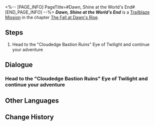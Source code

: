 <%-- [PAGE_INFO]
PageTitle=#Dawn, Shine at the World's End#
[END_PAGE_INFO] --%>
{{Stub|Dialogue.}}
{{Mission Infobox
|id            = 1040414
|title         = 
|image         = Mission Dawn, Shine at the World's End.png{{subst:void|<!--$UPLOAD:<<SpriteOutput/Chronicle/1040414.png>-<Mission Dawn, Shine at the World's End.png>-<Fate's Atlas Images>>-->}}
|type          = Trailblaze
|event_name    = 
|chapter       = The Fall at Dawn's Rise
|requirements  = [[Trailblaze Mission]] ''[[Slate, Why Neglect That Light's Shade]]'' completed
|summary       = With Cipher's death, the Dawn Device, sustained by her lies, goes silent and dark. Okhema plunges into eternal night, overrun by beasts of the black tide. Hyacine departs first to assume divine authority at the Vortex of Genesis, bidding the group farewell. You rush back to aid Okhema, confronting the Flame Reaver once more. Despite reinforcements from Mydei and Castorice, the enemy presses forward. Dan Heng holds the line, allowing you and Phainon to advance, and Phainon reveals a plan to send you and Dan Heng home, entrusting guards to escort you from the city. Zagreus, who long masqueraded as the Spirithief, hands Phainon Kephale's Coreflame which Cipher entrusted to him, vanishing with glee as his scheme succeeds. Finally, Phainon alone ventures to the Vortex of Genesis to complete Era Nova.
|characters    = Dan Heng; Hyacine; Mem; Phainon; Trailblazer
|startLocation = [[Amphoreus]] - [["Cloudedge Bastion Ruins" Eye of Twilight]]
|world         = Amphoreus
|area          = "Cloudedge Bastion Ruins" Eye of Twilight
|prev          = Slate, Why Neglect That Light's Shade
|next          = ???
|rewards       = Trailblaze EXP*1,400; Stellar Jade*180; Traveler's Guide*12; Refined Aether*12; Celestial Ambrosia*560; Lightless Dawncloud (Disk)*1 { text = ''Lightless Dawncloud'' }; Credit*180,000
}}
'''''Dawn, Shine at the World's End''''' is a [[Trailblaze Mission]] in the chapter [[The Fall at Dawn's Rise]].

==Steps==
# Head to the "Cloudedge Bastion Ruins" Eye of Twilight and continue your adventure

<!--
==Gameplay Notes==

--><!--
==Trial Character==

-->
==Dialogue==
{{Stub Dialogue}}
===Head to the "Cloudedge Bastion Ruins" Eye of Twilight and continue your adventure{{subst:void|<!--104041401-->}}===
{{Mission Description|type=trailblaze|location="Cloudedge Bastion Ruins" Eye of Twilight|At the moment of Seliose's defeat, both Hyacine and Mem sensed a strange happening in Okhema at the same time. Our window of consideration is narrowing by the second.}}
{{Dialogue Start}}
:{{tx}}
{{Dialogue End}}

==Other Languages==
{{Other Languages
|en   = Dawn, Shine at the World's End
|zhs  = 黎明啊，执耀于全世之终
|zht  = 黎明啊，執耀於全世之終
|ja   = 黎明よ、万象の終焉に輝きを
|ko   = 여명이여, 세계의 끝에서 빛나 주오
|es   = Amanecer, brilla en el fin del mundo
|fr   = Aube, rayonne au bout du monde
|ru   = О рассвет, озари конец мира
|th   = รุ่งอรุณเอ๋ย จงสาดส่องจุดจบของโลก
|vi   = Hỡi bình minh, hãy thắp sáng nơi tận cùng thế giới
|de   = O Morgenröte, du wirst über die Welt herrschen
|id   = Fajar, Bersinar di Akhir Dunia
|pt   = Aurora, Brilhe no Fim do Mundo
}}

==Change History==
{{Change History|3.3}}
